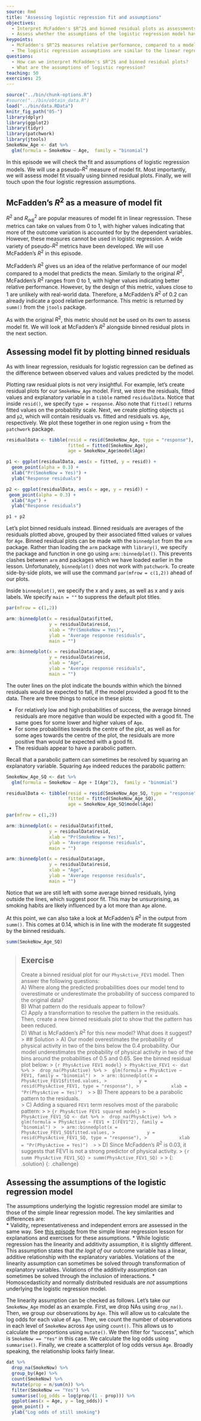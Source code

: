 ---
source: Rmd
title: "Assessing logistic regression fit and assumptions"
objectives:
  - Interpret McFadden's $R^2$ and binned residual plots as assessments of model fit.
  - Assess whether the assumptions of the logistic regression model have been violated. 
keypoints:
  - McFadden's $R^2$ measures relative performance, compared to a model that always predicts the mean. Binned residual plots allow us to check whether the residuals have a pattern and whether particular residuals are larger than expected, both indicating poor model fit. 
  - The logistic regression assumptions are similar to the linear regression assumptions. However, linearity and additivity are checked with respect to the logit of the outcome variable. In addition, homoscedasticity and normality of residuals are not assumptions of binary logistic regression. 
questions:
  - How can we interpret McFadden's $R^2$ and binned residual plots?
  - What are the assumptions of logistic regression?
teaching: 50
exercises: 25
---

```{r, include=FALSE}
source("../bin/chunk-options.R")
#source("../bin/obtain_data.R")
load("../bin/data.RData")
knitr_fig_path("05-")
library(dplyr)
library(ggplot2)
library(tidyr)
library(patchwork)
library(jtools)
SmokeNow_Age <- dat %>%
  glm(formula = SmokeNow ~ Age,  family = "binomial")
```

In this episode we will check the fit and assumptions of logistic regression models. We will use a pseudo-$R^2$ measure of model fit. Most importantly, we will assess model fit visually using binned residual plots. Finally, we will touch upon the four logistic regression assumptions.

## McFadden's $R^2$ as a measure of model fit
$R^2$ and $R^2_{adj}$ are popular measures of model fit in linear regresssion. 
These metrics can take on values from 0 to 1, with higher values indicating that
more of the outcome variation is accounted for by the dependent variables. 
However, these measures cannot be used in logistic regression. A wide variety
of pseudo-$R^2$ metrics have been developed. We will use McFadden's $R^2$ in
this episode.

McFadden's $R^2$ gives us an idea of the relative performance of our model
compared to a model that predicts the mean. Similarly to the original $R^2$,
McFadden's $R^2$ ranges from 0 to 1, with higher values indicating better 
relative performance. However, by the design of this metric, values close
to 1 are unlikely with real-world data. Therefore, a McFadden's $R^2$ of 0.2 
can already indicate a good relative performance. This metric is returned
by `summ()` from the `jtools` package. 

As with the original $R^2$, this metric should not be used on its own to assess
model fit. We will look at McFadden's $R^2$ alongside binned residual plots
in the next section. 

## Assessing model fit by plotting binned residuals
As with linear regression, residuals for logistic regression can be defined
as the difference between observed values and values predicted by the model. 

Plotting raw residual plots is not very insightful. For example,
let's create residual plots for our `SmokeNow_Age` model. First, we
store the residuals, fitted values and explanatory variable in 
a `tibble` named `residualData`. 
Notice that inside `resid()`, we specify `type = response`. Also note
that `fitted()` returns fitted values on the probability scale. 
Next, we create plotting objects `p1` and `p2`, which will contain
residuals vs. fitted and residuals vs. `Age`, respectively.
We plot these together in one region using `+` from the `patchwork` package.

```{r raw residuals}
residualData <- tibble(resid = resid(SmokeNow_Age, type = "response"),
                       fitted = fitted(SmokeNow_Age),
                       age = SmokeNow_Age$model$Age)

p1 <- ggplot(residualData, aes(x = fitted, y = resid)) +
  geom_point(alpha = 0.3) +
  xlab("Pr(SmokeNow = Yes)") +
  ylab("Response residuals")

p2 <- ggplot(residualData, aes(x = age, y = resid)) +
 geom_point(alpha = 0.3) +
  xlab("Age") +
  ylab("Response residuals")

p1 + p2

```

Let's plot binned residuals instead. Binned residuals are averages of the residuals
plotted above, grouped by their associated fitted values or values for `Age`.
Binned residual plots can be made with the `binnedplot` from the `arm` package.
Rather than loading the `arm` package with `library()`, we specify the package 
and function in one go using `arm::binnedplot()`. This prevents clashes between
`arm` and packages which we have loaded earlier in the lesson. Unfortunately,
`binnedplot()` does not work with `patchwork`. To create side-by-side plots,
we will use the command `par(mfrow = c(1,2))` ahead of our plots.

Inside `binnedplot()`, we specify the x and y axes, as well as x and y axis labels.
We specify `main = ""` to suppress the default plot titles. 

```{r binned residuals}
par(mfrow = c(1,2))

arm::binnedplot(x = residualData$fitted,
                y = residualData$resid,
                xlab = "Pr(SmokeNow = Yes)",
                ylab = "Average response residuals",
                main = "") 

arm::binnedplot(x = residualData$age,
                y = residualData$resid,
                xlab = "Age",
                ylab = "Average response residuals",
                main = "")

```

The outer lines on the plot indicate the bounds within which the binned residuals
would be expected to fall, if the model provided a good fit to the data. There
are three things to notice in these plots:

* For relatively low and high probabilities of success, the average binned residuals are more negative than would be expected with a good fit. The same goes for some lower and higher values of `Age`.
* For some probabilities towards the centre of the plot, as well as for some ages towards the centre of the plot, the residuals are more positive than would be expected with a good fit. 
* The residuals appear to have a parabolic pattern. 

Recall that a parabolic pattern can sometimes be resolved by squaring an
explanatory variable. Squaring `Age` indeed reduces the parabolic pattern: 

```{r binned residuals after squaring}
SmokeNow_Age_SQ <- dat %>%
  glm(formula = SmokeNow ~ Age + I(Age^2),  family = "binomial")

residualData <- tibble(resid = resid(SmokeNow_Age_SQ, type = "response"),
                       fitted = fitted(SmokeNow_Age_SQ),
                       age = SmokeNow_Age_SQ$model$Age)

par(mfrow = c(1,2))

arm::binnedplot(x = residualData$fitted,
                y = residualData$resid,
                xlab = "Pr(SmokeNow = Yes)",
                ylab = "Average response residuals",
                main = "") 

arm::binnedplot(x = residualData$age,
                y = residualData$resid,
                xlab = "Age",
                ylab = "Average response residuals",
                main = "")
```

Notice that we are still left with some average binned residuals, lying outside the lines, which suggest poor fit. 
This may be unsurprising, as smoking habits are likely influenced by a lot more than `Age` alone. 

At this point, we can also take a look at McFadden's $R^2$ in the output from `summ()`. This comes
at 0.14, which is in line with the moderate fit suggested by the binned residuals. 

```{r summ SmokeNow_Age_SQ}
summ(SmokeNow_Age_SQ)
```


>## Exercise
> Create a binned residual plot for our `PhysActive_FEV1` model. Then answer 
> the following questions:  
> A) Where along the predicted probabilities does our model tend to overestimate or underestimate the probability of success compared to the original data?  
> B) What pattern do the residuals appear to follow?  
> C) Apply a transformation to resolve the pattern in the residuals. Then, create a new binned residuals plot to show that the pattern has been reduced.  
> D) What is McFadden's $R^2$ for this new model? What does it suggest?
> > ## Solution
> > A) Our model overestimates the probability of physical activity in two of the bins below the 0.4 probability. Our model underestimates the probability of physical activity in two of the bins around the probabilities of 0.5 and 0.65. See the binned residual plot below:
> > ```{r PhysActive FEV1 model}
> > PhysActive_FEV1 <- dat %>%
> >  drop_na(PhysActive) %>%
> >  glm(formula = PhysActive ~ FEV1, family = "binomial")
> > 
> > arm::binnedplot(x = PhysActive_FEV1$fitted.values,
> >            y = resid(PhysActive_FEV1, type = "response"),
> >            xlab = "Pr(PhysActive = Yes)") 
> > ```
> > B) There appears to be a parabolic pattern to the residuals.  
> > C) Adding a squared `FEV1` term resolves most of the parabolic pattern:
> > 
> > ```{r PhysActive FEV1 squared model}
> > PhysActive_FEV1_SQ <- dat %>%
> >  drop_na(PhysActive) %>%
> >  glm(formula = PhysActive ~ FEV1 + I(FEV1^2), family = "binomial")
> > 
> > arm::binnedplot(x = PhysActive_FEV1_SQ$fitted.values,
> >            y = resid(PhysActive_FEV1_SQ, type = "response"),
> >            xlab = "Pr(PhysActive = Yes)") 
> > ```
> > D) Since McFadden's $R^2$ is 0.03, it suggests that FEV1 is not a strong predictor of physical activity. 
> > ```{r summ PhysActive_FEV1_SQ}
> > summ(PhysActive_FEV1_SQ)
> > ```
> > 
> {: .solution}
{: .challenge}

## Assessing the assumptions of the logistic regression model
The assumptions underlying the logistic regression model are similar to those
of the simple linear regression model. The key similarities and differences are:  
* Validity, representativeness and independent errors are assessed in the same way. See [this episode](https://carpentries-incubator.github.io/simple-linear-regression-public-health/06-fitAndAssumptionSLR/index.html) from the simple linear regression lesson for explanations and exercises for these assumptions.
* While logistic regression has the linearity and additivity assumption, it is slightly different. This assumption states that *the logit of* our outcome variable has a linear, additive relationship with the explanatory variables. Violations of the linearity assumption can sometimes be solved through transformation of explanatory variables. Violations of the additivity assumption can sometimes be solved through the inclusion of interactions.
* Homoscedasticity and normally distributed residuals are *not* assumptions underlying the logistic regression model.

The linearity assumption can be checked as follows. Let's take our
`SmokeNow_Age` model as an example. First, we drop NAs using `drop_na()`.
Then, we group our observations by `Age`. This will allow us to calculate
the log odds for each value of `Age`. Then, we count the number of observations
in each level of `SmokeNow` across `Age` using `count()`. This allows us to calculate
the proportions using `mutate()`. We then filter for "success", which is 
`SmokeNow == "Yes"` in this case. We calculate the log odds using `summarise()`.
Finally, we create a scatterplot of log odds versus `Age`. Broadly speaking,
the relationship looks fairly linear. 

```{r check linearity SmokeNow_Age}
dat %>%
  drop_na(SmokeNow) %>%
  group_by(Age) %>%
  count(SmokeNow) %>%
  mutate(prop = n/sum(n)) %>%
  filter(SmokeNow == "Yes") %>%
  summarise(log_odds = log(prop/(1 - prop))) %>%
  ggplot(aes(x = Age, y = log_odds)) +
  geom_point() +
  ylab("Log odds of still smoking")
```


